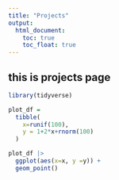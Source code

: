 ```yaml
---
title: "Projects"
output: 
  html_document:
    toc: true
    toc_float: true
---
```


## this is projects page

```r
library(tidyverse)
```

```r
plot_df = 
  tibble(
    x=runif(100), 
    y = 1+2*x+rnorm(100)
  )

plot_df |>
  ggplot(aes(x=x, y =y)) +
  geom_point()
```




